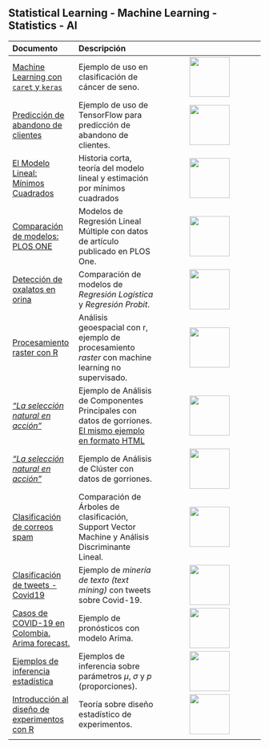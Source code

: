 <h2>Statistical Learning - Machine Learning - Statistics - AI</h2>

| Documento | Descripción | |
| :--- | :---- | :----: |
| [Machine Learning con `caret` y `keras`](https://rpubs.com/Edimer/536034) | Ejemplo de uso en clasificación de cáncer de seno. |  <img src="images/img_documents/img34.png" height = 80> |
| [Predicción de abandono de clientes](https://www.rpubs.com/Edimer/564284) |  Ejemplo de uso de TensorFlow para predicción de abandono de clientes. | <img src="images/img_documents/img45.png" height = 80> |
| [El Modelo Lineal: Mínimos Cuadrados ](documents_R/LinearModels_LeastSquares/LinearModels_LeastSqauares.html) | Historia corta, teoría del modelo lineal y  estimación por mínimos cuadrados | <img src="images/img_documents/img66.png" height = 80> |
| [Comparación de modelos: PLOS ONE](https://rpubs.com/Edimer/565984) | Modelos de Regresión Lineal Múltiple con datos de artículo publicado en PLOS One. | <img src="images/img_documents/img130.png" height = 80> |
| [Detección de oxalatos en orina](https://rpubs.com/Edimer/540368)  | Comparación de modelos de *Regresión Logística* y *Regresión Probit*. | <img src="images/img_documents/rlogist2.png" height = 80> |
| [Procesamiento raster con R](https://rpubs.com/Edimer/519971) | Análisis geoespacial con r, ejemplo de procesamiento *raster* con machine learning no supervisado.| <img src="images/img_documents/img136.png" height = 80> |
| [*"La selección natural en acción"*](https://estudior.github.io/guias_descriptiva/13_ACP_Gorriones.pdf) | Ejemplo de Análisis de Componentes Principales con datos de gorriones. [El mismo ejemplo en formato HTML](https://edimer.github.io/Stat/6_MetodosExploratorios.html) | <img src="images/img_documents/img143.png" height = 80> |
| [*"La selección natural en acción"*](https://estudior.github.io/guias_descriptiva/14_Cluster.html#(1)) | Ejemplo de Análisis de Clúster con datos de gorriones. | <img src="images/img_documents/img149.png" height = 80> |
| [Clasificación de correos spam](https://rpubs.com/Edimer/534566) | Comparación de Árboles de clasificación, Support Vector Machine y Análisis Discriminante Lineal.   | <img src="images/img_documents/img141.png" height = 80> |
| [Clasificación de tweets - Covid19](https://rpubs.com/Edimer/612558) | Ejemplo de *minería de texto (text mining)* con tweets sobre Covid-19. | <img src="images/img_documents/img3.png" height = 80> |
| [Casos de COVID-19 en Colombia. Arima forecast.](https://rpubs.com/PaolaB/588565) | Ejemplo de pronósticos con modelo Arima. | <img src="images/img_documents/covid.png" height = 80> |
| [Ejemplos de inferencia estadística](https://bioestadistica.github.io/Temas/20_ejemplos.html) | Ejemplos de inferencia sobre parámetros $\mu$, $\sigma$ y $p$ (proporciones). |  <img src="images/img_documents/img88.png" height = 80> |
| [Introducción al diseño de experimentos con R](https://estudior.github.io/guias_experimentos/1_Introduccion.html#(1)) | Teoría sobre diseño estadístico de experimentos. | <img src="images/img_documents/img76.png" height = 80> |
|  |  | |
